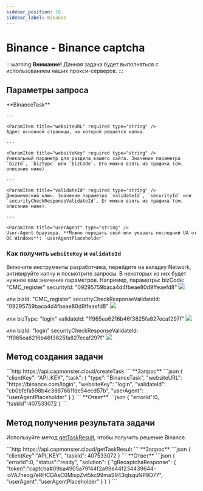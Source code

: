 ```yaml
---
sidebar_position: 16
sidebar_label: Binance
---
```




# Binance - Binance captcha

<PriceBlockWrap>
  <PriceBlock title="Binance captcha" name="binanceToken"/>
</PriceBlockWrap>

:::warning **Внимание!**
Данная задача будет выполняться с использованием наших прокси-серверов.
:::

## Параметры запроса
<TabItem value="proxyless" label="CustomTask (без прокси)" default className="bordered-panel">
    <ParamItem title="type" required type="string" />
    **BinanceTask**

    ---

    <ParamItem title="websiteURL" required type="string" />
    Адрес основной страницы, на которой решается капча.

    ---

    <ParamItem title="websiteKey" required type="string" />
    Уникальный параметр для раздела вашего сайта. Значение параметра `bizId`, `bizType` или `bizCode`. Его можно взять из трафика (см. описание ниже).

    ---

    <ParamItem title="validateId" required type="string" />
    Динамический ключ. Значение параметра `validateId`, `securityId` или `securityCheckResponseValidateId`. Ег можно взять из трафика (см. описание ниже).

    ---

    <ParamItem title="userAgent" type="string" />
    User-Agent браузера. **Можно передать свой или указать последний UA от ОС Windows**: `userAgentPlaceholder`

</TabItem>


### Как получить `websiteKey` и `validateId`
Включите инструменты разработчика, перейдите на вкладку Network, активируйте капчу и посмотрите запросы. В некоторых из них будет нужное вам значение параметров. 
Например, параметры:
bizCode: "CMC_register"
securityId: "09295759baca4d4fbeae80d9ffeaefd8"
![](./images/binance/binance1.png) 

или 
bizId: "CMC_register" 
securityCheckResponseValidateId: "09295759baca4d4fbeae80d9ffeaefd8"
![](./images/binance/binance2.png) 

или 
bizType: "login"
validateId: "ff965ea6216b46f3825fa827ecaf297f"
![](./images/binance/binance3.png) 

или
bizId: "login" 
securityCheckResponseValidateId: "ff965ea6216b46f3825fa827ecaf297f"
![](./images/binance/binance4.png) 


## Метод создания задачи
<TabItem value="proxyless" label="CustomTask (без прокси)" default className="method-panel">
	<MethodItem>
		```http
		https://api.capmonster.cloud/createTask
		```
	</MethodItem>
	<MethodDescription>
		**Запрос**
		```json
		{
			"clientKey": "API_KEY",
			"task": {
				"type": "BinanceTask",
				"websiteURL": "https://binance.com/login",
				"websiteKey": "login",
				"validateId": "cb0bfefa598b4c3887661fde54ecd57b",
				"userAgent": "userAgentPlaceholder"
			}
		}
		```
		**Ответ**
		```json
		{
		  "errorId":0,
		  "taskId":407533072
		}
		```
	</MethodDescription>
</TabItem>


## Метод получения результата задачи
Используйте метод [getTaskResult](../api/methods/get-task-result.md), чтобы получить решение Binance.

<TabItem value="proxyless" label="CustomTask (без прокси)" default className="method-panel-full">
	<MethodItem>
		```http
		https://api.capmonster.cloud/getTaskResult
		```
	</MethodItem>
	<MethodDescription>
		**Запрос**
		```json
		{
		  "clientKey":"API_KEY",
		  "taskId": 407533072
		}
		```
		**Ответ**
		```json
		{
			"errorId":0,
			"status":"ready",
			"solution": 
			{
			    "gRecaptchaResponse":
			    {
					"token":"captcha#09ba4905a79f44f2a99e44f234439644-ioVA7neog7eRHCDAsC0MixpZvt5kc99maS943qIsquNP9D77",
					"userAgent":"userAgentPlaceholder"
				}
			}
		}
		```
	</MethodDescription>
</TabItem>